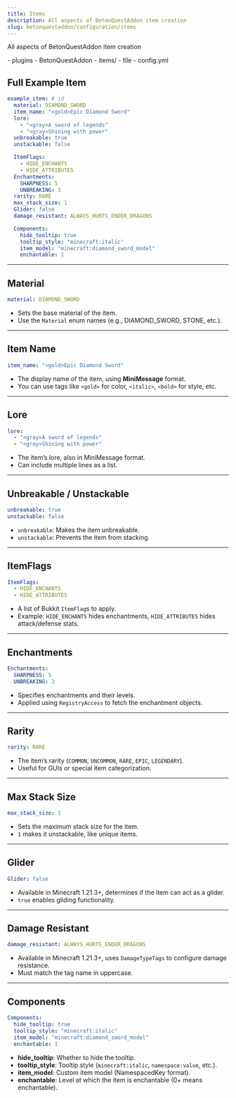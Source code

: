 ```yaml
---
title: Items
description: All aspects of BetonQuestAddon item creation
slug: betonquestaddon/configuration/items
---
```



All aspects of BetonQuestAddon item creation

<FileTree>
- plugins
  - BetonQuestAddon
    - items/
        - file
    - config.yml
</FileTree>

## Full Example Item
```yaml
example_item: # id
  material: DIAMOND_SWORD
  item_name: "<gold>Epic Diamond Sword"
  lore:
    - "<gray>A sword of legends"
    - "<gray>Shining with power"
  unbreakable: true
  unstackable: false

  ItemFlags:
    - HIDE_ENCHANTS
    - HIDE_ATTRIBUTES
  Enchantments:
    SHARPNESS: 5
    UNBREAKING: 3
  rarity: RARE
  max_stack_size: 1
  Glider: false
  damage_resistant: ALWAYS_HURTS_ENDER_DRAGONS

  Components:
    hide_tooltip: true
    tooltip_style: "minecraft:italic"
    item_model: "minecraft:diamond_sword_model"
    enchantable: 1
````

---

## Material

```yaml
material: DIAMOND_SWORD
```

* Sets the base material of the item.
* Use the `Material` enum names (e.g., DIAMOND\_SWORD, STONE, etc.).

---

## Item Name

```yaml
item_name: "<gold>Epic Diamond Sword"
```

* The display name of the item, using **MiniMessage** format.
* You can use tags like `<gold>` for color, `<italic>`, `<bold>` for style, etc.

---

## Lore

```yaml
lore:
  - "<gray>A sword of legends"
  - "<gray>Shining with power"
```

* The item’s lore, also in MiniMessage format.
* Can include multiple lines as a list.

---

## Unbreakable / Unstackable

```yaml
unbreakable: true
unstackable: false
```

* `unbreakable`: Makes the item unbreakable.
* `unstackable`: Prevents the item from stacking.

---

## ItemFlags

```yaml
ItemFlags:
  - HIDE_ENCHANTS
  - HIDE_ATTRIBUTES
```

* A list of Bukkit `ItemFlag`s to apply.
* Example: `HIDE_ENCHANTS` hides enchantments, `HIDE_ATTRIBUTES` hides attack/defense stats.

---

## Enchantments

```yaml
Enchantments:
  SHARPNESS: 5
  UNBREAKING: 3
```

* Specifies enchantments and their levels.
* Applied using `RegistryAccess` to fetch the enchantment objects.

---

## Rarity

```yaml
rarity: RARE
```

* The item’s rarity (`COMMON`, `UNCOMMON`, `RARE`, `EPIC`, `LEGENDARY`).
* Useful for GUIs or special item categorization.

---

## Max Stack Size

```yaml
max_stack_size: 1
```

* Sets the maximum stack size for the item.
* `1` makes it unstackable, like unique items.

---

## Glider

```yaml
Glider: false
```

* Available in Minecraft 1.21.3+, determines if the item can act as a glider.
* `true` enables gliding functionality.

---

## Damage Resistant

```yaml
damage_resistant: ALWAYS_HURTS_ENDER_DRAGONS
```

* Available in Minecraft 1.21.3+, uses `DamageTypeTags` to configure damage resistance.
* Must match the tag name in uppercase.

---

## Components

```yaml
Components:
  hide_tooltip: true
  tooltip_style: "minecraft:italic"
  item_model: "minecraft:diamond_sword_model"
  enchantable: 1
```

* **hide\_tooltip**: Whether to hide the tooltip.
* **tooltip\_style**: Tooltip style (`minecraft:italic`, `namespace:value`, etc.).
* **item\_model**: Custom item model (NamespacedKey format).
* **enchantable**: Level at which the item is enchantable (0+ means enchantable).